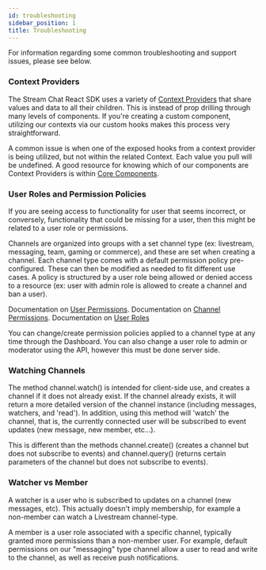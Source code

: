 ```yaml
---
id: troubleshooting
sidebar_position: 1
title: Troubleshooting
---
```


For information regarding some common troubleshooting and support issues, please see below.

### Context Providers

The Stream Chat React SDK uses a variety of [Context Providers](../contexts/chat_context) that share values and data to all their children. This is instead of prop drilling through many levels of components.
If you're creating a custom component, utilizing our contexts via our custom hooks makes this process very straightforward.

A common issue is when one of the exposed hooks from a context provider is being utilized, but not within the related Context. Each value you pull will be undefined.
A good resource for knowing which of our components are Context Providers is within [Core Components](../core-components/chat).

### User Roles and Permission Policies

If you are seeing access to functionality for user that seems incorrect, or conversely, functionality that could be missing for a user, then this might be related to a user role or permissions.

Channels are organized into groups with a set channel type (ex: livestream, messaging, team, gaming or commerce), and these are set when creating a channel.
Each channel type comes with a default permission policy pre-configured. These can then be modified as needed to fit different use cases.
A policy is structured by a user role being allowed or denied access to a resource (ex: user with admin role is allowed to create a channel and ban a user).

Documentation on [User Permissions](https://getstream.io/chat/docs/react/chat_permission_policies/?language=js).
Documentation on [Channel Permissions](https://getstream.io/chat/docs/react/channel_permission_policies/?language=js).
Documentation on [User Roles](https://getstream.io/chat/docs/react/channel_user_role/?language=js)

You can change/create permission policies applied to a channel type at any time through the Dashboard. You can also change a user role to admin or moderator using the API, however this must be done server side.

### Watching Channels

The method channel.watch() is intended for client-side use, and creates a channel if it does not already exist. If the channel already exists, it will return a more detailed version of the channel instance (including messages, watchers, and 'read'). In addition, using this method will 'watch' the channel, that is, the currently connected user will be subscribed to event updates (new message, new member, etc...).

This is different than the methods channel.create() (creates a channel but does not subscribe to events) and
channel.query() (returns certain parameters of the channel but does not subscribe to events).

### Watcher vs Member

A watcher is a user who is subscribed to updates on a channel (new messages, etc). This actually doesn't imply membership, for example a non-member can watch a Livestream channel-type.

A member is a user role associated with a specific channel, typically granted more permissions than a non-member user.
For example, default permissions on our "messaging" type channel allow a user to read and write to the channel, as well as receive push notifications.
